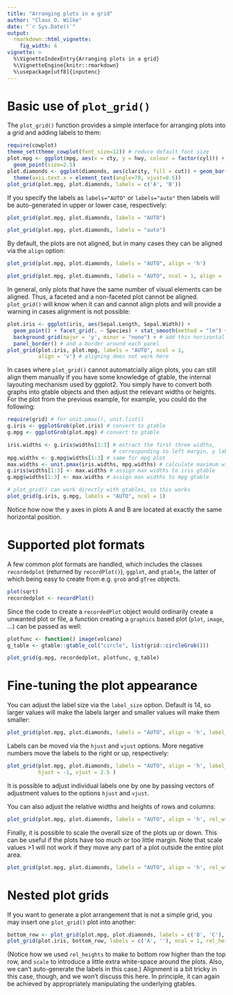 ```yaml
---
title: "Arranging plots in a grid"
author: "Claus O. Wilke"
date: "`r Sys.Date()`"
output:
  rmarkdown::html_vignette:
    fig_width: 4
vignette: >
  %\VignetteIndexEntry{Arranging plots in a grid}
  %\VignetteEngine{knitr::rmarkdown}
  %\usepackage[utf8]{inputenc}
---
```


# Basic use of `plot_grid()`

The `plot_grid()` function provides a simple interface for arranging plots into a grid and adding labels to them:
```r
require(cowplot)
theme_set(theme_cowplot(font_size=12)) # reduce default font size
plot.mpg <- ggplot(mpg, aes(x = cty, y = hwy, colour = factor(cyl))) + 
  geom_point(size=2.5)
plot.diamonds <- ggplot(diamonds, aes(clarity, fill = cut)) + geom_bar() +
  theme(axis.text.x = element_text(angle=70, vjust=0.5))
plot_grid(plot.mpg, plot.diamonds, labels = c('A', 'B'))
```

If you specify the labels as `labels="AUTO"` or `labels="auto"` then labels will be auto-generated in upper or lower case, respectively:
```r
plot_grid(plot.mpg, plot.diamonds, labels = "AUTO")
```

```r
plot_grid(plot.mpg, plot.diamonds, labels = "auto")
```

By default, the plots are not aligned, but in many cases they can be aligned via the `align` option:
```r
plot_grid(plot.mpg, plot.diamonds, labels = "AUTO", align = 'h')
```

```r
plot_grid(plot.mpg, plot.diamonds, labels = "AUTO", ncol = 1, align = 'v')
```

In general, only plots that have the same number of visual elements can be aligned. Thus, a faceted and a non-faceted plot cannot be aligned. `plot_grid()` will know when it can and cannot align plots and will provide a warning in cases alignment is not possible:
```r
plot.iris <- ggplot(iris, aes(Sepal.Length, Sepal.Width)) + 
  geom_point() + facet_grid(. ~ Species) + stat_smooth(method = "lm") +
  background_grid(major = 'y', minor = "none") + # add thin horizontal lines 
  panel_border() # and a border around each panel
plot_grid(plot.iris, plot.mpg, labels = "AUTO", ncol = 1, 
          align = 'v') # aligning does not work here
```

In cases where `plot_grid()` cannot automatcially align plots, you can still align them manually if you have some knowledge of gtable, the internal layouting mechanism used by ggplot2. You simply have to convert both graphs into gtable objects and then adjust the relevant widths or heights. For the plot from the previous example, for example, you could do the following:
```r
require(grid) # for unit.pmax(), unit.list()
g.iris <- ggplotGrob(plot.iris) # convert to gtable
g.mpg <- ggplotGrob(plot.mpg) # convert to gtable

iris.widths <- g.iris$widths[1:3] # extract the first three widths, 
                                  # corresponding to left margin, y lab, and y axis
mpg.widths <- g.mpg$widths[1:3] # same for mpg plot
max.widths <- unit.pmax(iris.widths, mpg.widths) # calculate maximum widths
g.iris$widths[1:3] <- max.widths # assign max widths to iris gtable
g.mpg$widths[1:3] <- max.widths # assign max widths to mpg gtable

# plot_grid() can work directly with gtables, so this works
plot_grid(g.iris, g.mpg, labels = "AUTO", ncol = 1)
```

Notice how now the y axes in plots A and B are located at exactly the same horizontal position.

# Supported plot formats

A few common plot formats are handled, which includes the classes `recordedplot` (returned by `recordPlot()`), `ggplot`, and `gtable`, the latter of which being easy to create from e.g. `grob` and `gTree` objects. 

```r
plot(sqrt)
recordedplot <- recordPlot()
```

Since the code to create a `recordedPlot` object would ordinarily create a unwanted plot or file, a function creating a `graphics` based plot (`plot`, `image`, ...) can be passed as well:

```r
plotfunc <- function() image(volcano)
g_table <- gtable::gtable_col("circle", list(grid::circleGrob()))

plot_grid(g.mpg, recordedplot, plotfunc, g_table)
```

# Fine-tuning the plot appearance

You can adjust the label size via the `label_size` option. Default is 14, so larger values will make the labels larger and smaller values will make them smaller:
```r
plot_grid(plot.mpg, plot.diamonds, labels = "AUTO", align = 'h', label_size = 12)
```

Labels can be moved via the `hjust` and `vjust` options. More negative numbers move the labels to the right or up, respectively:
```r
plot_grid(plot.mpg, plot.diamonds, labels = "AUTO", align = 'h', label_size = 12,
          hjust = -1, vjust = 2.5 )
```

It is possible to adjust individual labels one by one by passing vectors of adjustment values to the options `hjust` and `vjust`. 

You can also adjust the relative widths and heights of rows and columns:
```r
plot_grid(plot.mpg, plot.diamonds, labels = "AUTO", align = 'h', rel_widths = c(1, 1.3))
```

Finally, it is possible to scale the overall size of the plots up or down. This can be useful if the plots have too much or too little margin. Note that scale values >1 will not work if they move any part of a plot outside the entire plot area.
```r
plot_grid(plot.mpg, plot.diamonds, labels = "AUTO", align = 'h', rel_widths = c(1, 1.3), scale = 0.95)
```


# Nested plot grids

If you want to generate a plot arrangement that is not a simple grid, you may insert one `plot_grid()` plot into another:
```r
bottom_row <- plot_grid(plot.mpg, plot.diamonds, labels = c('B', 'C'), align = 'h', rel_widths = c(1, 1.3))
plot_grid(plot.iris, bottom_row, labels = c('A', ''), ncol = 1, rel_heights = c(1, 1.2))
```

(Notice how we used `rel_heights` to make to bottom row higher than the top row, and `scale` to introduce a little extra white-space around the plots. Also, we can't auto-generate the labels in this case.)
Alignment is a bit tricky in this case, though, and we won't discuss this here. In principle, it can again be achieved by appropriately manipulating the underlying gtables.
